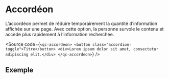 
<Meta of={AccordeonStories} />

# Accordéon

L’accordéon permet de réduire temporairement la quantité d’information affichée sur une page. Avec cette option, la personne survole le contenu et accède plus rapidement à l’information recherchée.

<Source code={`<qc-accordeon>
    <button class="accordion-toggle">Titre</button>
    <div>Lorem ipsum dolor sit amet, consectetur adipiscing elit.</div>
</qc-accordeon>`} />

## Exemple

<Primary />